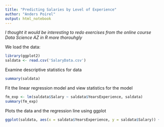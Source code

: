 ```yaml
---
title: "Predicting Salaries by Level of Experience"
author: "Anders Poirel"
output: html_notebook
---
```


*I thought it would be interesting to redo exercises from the online course Data Science AZ in R more thorouhgly*

We load the data:
``` r
library(ggplot2)
saldata <- read.csv('SalaryData.csv')
```

Examine descriptive statistics for data
``` r
summary(saldata)
```

Fit the linear regression model and view statistics for the model
``` r
fm_exp <- lm(saldata$Salary ~ saldata$YearsExperience, saldata)
summary(fm_exp)
```

Plots the data and the regression line using ggplot
``` r
ggplot(saldata, aes(x = saldata$YearsExperience, y = saldata$Salary)) + geom_point() + labs(title = "Salary by Years of Experience", x ="Years of Experience", y= "Salary ($)") + stat_smooth(method= "lm", se = FALSE) 
```
